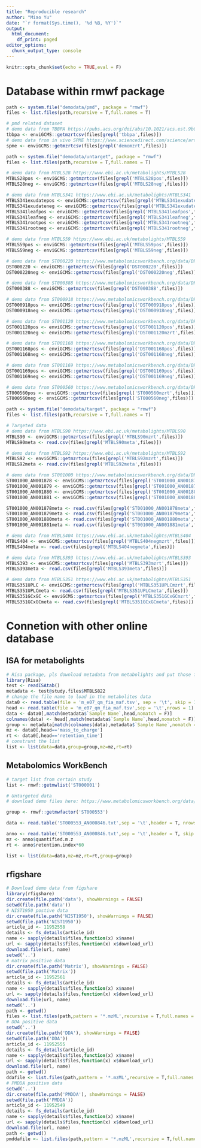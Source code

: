 ```yaml
---
title: "Reproducible research"
author: "Miao Yu"
date: "`r format(Sys.time(), '%d %B, %Y')`"
output:
  html_document:
    df_print: paged
editor_options: 
  chunk_output_type: console
---
```


```r
knitr::opts_chunk$set(echo = TRUE,eval = F)
```

# Database within rmwf package

```r
path <- system.file("demodata/pmd", package = "rmwf")
files <- list.files(path,recursive = T,full.names = T)

# pmd related dataset
# demo data from TBBPA https://pubs.acs.org/doi/abs/10.1021/acs.est.9b02122
tbbpa <- enviGCMS::getmzrtcsv(files[grepl('tbbpa',files)])
# demo data from in vivo SPME https://www.sciencedirect.com/science/article/pii/S0003267018313047
spme <- enviGCMS::getmzrtcsv(files[grepl('demomzrt',files)])

path <- system.file("demodata/untarget", package = "rmwf")
files <- list.files(path,recursive = T,full.names = T)

# demo data from MTBLS28 https://www.ebi.ac.uk/metabolights/MTBLS28
MTBLS28pos <- enviGCMS::getmzrtcsv(files[grepl('MTBLS28pos',files)])
MTBLS28neg <- enviGCMS::getmzrtcsv(files[grepl('MTBLS28neg',files)])

# demo data from MTBLS341 https://www.ebi.ac.uk/metabolights/MTBLS341
MTBLS341exudatepos <- enviGCMS::getmzrtcsv(files[grepl('MTBLS341exudatepos',files)])
MTBLS341exudateneg <- enviGCMS::getmzrtcsv(files[grepl('MTBLS341exudateneg',files)])
MTBLS341leafpos <- enviGCMS::getmzrtcsv(files[grepl('MTBLS341leafpos',files)])
MTBLS341leafneg <- enviGCMS::getmzrtcsv(files[grepl('MTBLS341leafneg',files)])
MTBLS341rootpos <- enviGCMS::getmzrtcsv(files[grepl('MTBLS341rootneg',files)])
MTBLS341rootneg <- enviGCMS::getmzrtcsv(files[grepl('MTBLS341rootneg',files)])

# demo data from MTBLS59 https://www.ebi.ac.uk/metabolights/MTBLS59
MTBLS59pos <- enviGCMS::getmzrtcsv(files[grepl('MTBLS59pos',files)])
MTBLS59neg <- enviGCMS::getmzrtcsv(files[grepl('MTBLS59neg',files)])

# demo data from ST000220 https://www.metabolomicsworkbench.org/data/DRCCMetadata.php?Mode=Study&StudyID=ST000220
DST000220 <- enviGCMS::getmzrtcsv(files[grepl('DST000220',files)])
DST000220neg <- enviGCMS::getmzrtcsv(files[grepl('DST000220neg',files)])

# demo data from ST000388 https://www.metabolomicsworkbench.org/data/DRCCMetadata.php?Mode=Study&StudyID=ST000388
DST000388 <- enviGCMS::getmzrtcsv(files[grepl('DST000388',files)])

# demo data from ST000918 https://www.metabolomicsworkbench.org/data/DRCCMetadata.php?Mode=Study&StudyID=ST000918
DST000918pos <- enviGCMS::getmzrtcsv(files[grepl('DST000918pos',files)])
DST000918neg <- enviGCMS::getmzrtcsv(files[grepl('DST000918neg',files)])

# demo data from ST001120 https://www.metabolomicsworkbench.org/data/DRCCMetadata.php?Mode=Study&StudyID=ST001120
DST001120pos <- enviGCMS::getmzrtcsv(files[grepl('DST001120pos',files)])
DST001120neg <- enviGCMS::getmzrtcsv(files[grepl('DST001120mzrt',files)])

# demo data from ST001168 https://www.metabolomicsworkbench.org/data/DRCCMetadata.php?Mode=Study&StudyID=ST001168
DST001168pos <- enviGCMS::getmzrtcsv(files[grepl('DST001168pos',files)])
DST001168neg <- enviGCMS::getmzrtcsv(files[grepl('DST001168neg',files)])

# demo data from ST001169 https://www.metabolomicsworkbench.org/data/DRCCMetadata.php?Mode=Study&StudyID=ST001169
DST001169pos <- enviGCMS::getmzrtcsv(files[grepl('DST001169pos',files)])
DST001169neg <- enviGCMS::getmzrtcsv(files[grepl('DST001169neg',files)])

# demo data from ST000560 https://www.metabolomicsworkbench.org/data/DRCCMetadata.php?Mode=Study&StudyID=ST000560
ST000560pos <- enviGCMS::getmzrtcsv(files[grepl('ST000560mzrt',files)])
ST000560neg <- enviGCMS::getmzrtcsv(files[grepl('ST000560neg',files)])

path <- system.file("demodata/target", package = "rmwf")
files <- list.files(path,recursive = T,full.names = T)

# Targeted data
# demo data from MTBLS90 https://www.ebi.ac.uk/metabolights/MTBLS90
MTBLS90 <- enviGCMS::getmzrtcsv(files[grepl('MTBLS90mzrt',files)])
MTBLS90meta <- read.csv(files[grepl('MTBLS90meta',files)])

# demo data from MTBLS92 https://www.ebi.ac.uk/metabolights/MTBLS92
MTBLS92 <- enviGCMS::getmzrtcsv(files[grepl('MTBLS92mzrt',files)])
MTBLS92meta <- read.csv(files[grepl('MTBLS92meta',files)])

# demo data from ST001000 https://www.metabolomicsworkbench.org/data/DRCCMetadata.php?Mode=Study&StudyID=ST001000
ST001000_AN001878 <- enviGCMS::getmzrtcsv(files[grepl('ST001000_AN001878mzrt',files)])
ST001000_AN001879 <- enviGCMS::getmzrtcsv(files[grepl('ST001000_AN001879mzrt',files)])
ST001000_AN001880 <- enviGCMS::getmzrtcsv(files[grepl('ST001000_AN001880mzrt',files)])
ST001000_AN001881 <- enviGCMS::getmzrtcsv(files[grepl('ST001000_AN001881mzrt',files)])

ST001000_AN001878meta <- read.csv(files[grepl('ST001000_AN001878meta',files)])
ST001000_AN001879meta <- read.csv(files[grepl('ST001000_AN001879meta',files)])
ST001000_AN001880meta <- read.csv(files[grepl('ST001000_AN001880meta',files)])
ST001000_AN001881meta <- read.csv(files[grepl('ST001000_AN001881meta',files)])

# demo data from MTBLS404 https://www.ebi.ac.uk/metabolights/MTBLS404
MTBLS404 <- enviGCMS::getmzrtcsv(files[grepl('MTBLS404negmzrt',files)])
MTBLS404meta <- read.csv(files[grepl('MTBLS404negmeta',files)])

# demo data from MTBLS393 https://www.ebi.ac.uk/metabolights/MTBLS393
MTBLS393 <- enviGCMS::getmzrtcsv(files[grepl('MTBLS393mzrt',files)])
MTBLS393meta <- read.csv(files[grepl('MTBLS393meta',files)])

# demo data from MTBLS351 https://www.ebi.ac.uk/metabolights/MTBLS351
MTBLS351UPLC <- enviGCMS::getmzrtcsv(files[grepl('MTBLS351UPLCmzrt',files)])
MTBLS351UPLCmeta <- read.csv(files[grepl('MTBLS351UPLCmeta',files)])
MTBLS351GCxGC <- enviGCMS::getmzrtcsv(files[grepl('MTBLS351GCxGCmzrt',files)])
MTBLS351GCxGCmeta <- read.csv(files[grepl('MTBLS351GCxGCmeta',files)])

```

# Connetion with other online database

## ISA for metabolights

```r
# Risa package, pls download metadata from metabolights and put those file in current work dir
library(Risa)
test <- readISAtab()
metadata <- test@study.files$MTBLS822
# change the file name to load in the metabolites data
data0 <- read.table(file = 'm_e07_qm_fia_maf.tsv', sep = '\t', skip = 1)
head <- read.table(file = 'm_e07_qm_fia_maf.tsv',sep = '\t',nrows = 1)
data <- data0[,match(metadata$`Sample Name`,head,nomatch = F)]
colnames(data) <- head[,match(metadata$`Sample Name`,head,nomatch = F)]
group <- metadata[match(colnames(data),metadata$`Sample Name`,nomatch = F),]
mz <- data0[,head=='mass_to_charge']
rt <- data0[,head=='retention_time']
# construnt the list
list <- list(data=data,group=group,mz=mz,rt=rt)
```

## Metabolomics WorkBench

```r
# target list from certain study
list <- rmwf::getmwlist('ST000001')

# Untargeted data
# download demo files here: https://www.metabolomicsworkbench.org/data/DRCCMetadata.php?Mode=ProcessDownloadResults&StudyID=ST000553&AnalysisID=AN000845

group <- rmwf::getmwfactor('ST000553')

data <- read.table('ST000553_AN000846.txt',sep = '\t',header = T, nrows = 1983,na.strings = '\\N',row.names = 1)

anno <- read.table('ST000553_AN000846.txt',sep = '\t',header = T, skip = 1985,na.strings = '\\N',row.names = 1)
mz <- anno$quantified.m.z
rt <- anno$retention.index*60

list <- list(data=data,mz=mz,rt=rt,group=group)
```

## rfigshare

```r
# Download demo data from figshare
library(rfigshare)
dir.create(file.path('data'), showWarnings = FALSE)
setwd(file.path('data'))
# NIST1950 postive data
dir.create(file.path('NIST1950'), showWarnings = FALSE)
setwd(file.path('NIST1950'))
article_id <- 11952558
details <- fs_details(article_id)
name <- sapply(details$files,function(x) x$name)
url <- sapply(details$files,function(x) x$download_url)
download.file(url, name)
setwd('..')
# matrix positive data
dir.create(file.path('Matrix'), showWarnings = FALSE)
setwd(file.path('Matrix'))
article_id <- 11952561
details <- fs_details(article_id)
name <- sapply(details$files,function(x) x$name)
url <- sapply(details$files,function(x) x$download_url)
download.file(url, name)
setwd('..')
path <- getwd()
files <- list.files(path,pattern = '*.mzML',recursive = T,full.names = T)
# DDA positive data
setwd('..')
dir.create(file.path('DDA'), showWarnings = FALSE)
setwd(file.path('DDA'))
article_id <- 11952555
details <- fs_details(article_id)
name <- sapply(details$files,function(x) x$name)
url <- sapply(details$files,function(x) x$download_url)
download.file(url, name)
path <- getwd()
ddafile <- list.files(path,pattern = '*.mzML',recursive = T,full.names = T)
# PMDDA positive data
setwd('..')
dir.create(file.path('PMDDA'), showWarnings = FALSE)
setwd(file.path('PMDDA'))
article_id <- 11952549
details <- fs_details(article_id)
name <- sapply(details$files,function(x) x$name)
url <- sapply(details$files,function(x) x$download_url)
download.file(url, name)
path <- getwd()
pmddafile <- list.files(path,pattern = '*.mzML',recursive = T,full.names = T)
```

